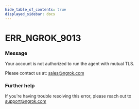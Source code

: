 ```yaml
---
hide_table_of_contents: true
displayed_sidebar: docs
---
```



# ERR_NGROK_9013

### Message

Your account is not authorized to run the agent with mutual TLS.

Please contact us at: sales@ngrok.com

<ErrorDetails error="err_ngrok_9013" />

### Further help

If you're having trouble resolving this error, please reach out to [support@ngrok.com](mailto:support@ngrok.com?subject=Help%20with%20ERR_NGROK_9013)

